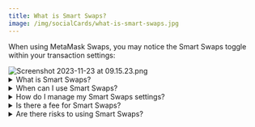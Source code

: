```yaml
---
title: What is Smart Swaps?
image: /img/socialCards/what-is-smart-swaps.jpg
---
```



<CustomLayout />

When using MetaMask Swaps, you may notice the Smart Swaps toggle within your transaction settings:

<div class="center-container">
  <div class="img-small">
    <img
      src={
        require("../../img/token-swaps/what-is-smart-swaps/screenshot-2023-11-23-at-2009.15.23.png")
          .default
      }
      alt="Screenshot 2023-11-23 at 09.15.23.png"
    />
  </div>
</div>

<details>
<summary>What is Smart Swaps?</summary>
<div>

A _smart_ swap is like a regular swap, with the addition of special metadata that increases your swap performance and protects you from MEV.

Like regular swaps, Smart Swaps are simulated by MetaMask in advance, but are further optimized so you get:

- Lower network fees
- Higher transaction success rates
- Higher [MEV](https://ethereum.org/en/developers/docs/mev/) resistance
- Higher transaction privacy

</div>
</details>

<details>
<summary>When can I use Smart Swaps?</summary>
<div>

Smart Swaps is available when using MetaMask Swaps on Ethereum Mainnet within the MetaMask extension. We 're looking to bring this feature to the MetaMask Mobile application in the near future.

</div>
</details>

<details>
<summary>How do I manage my Smart Swaps settings?</summary>
<div>

Within the Swaps interface of the MetaMask extension, click the settings icon in the top right corner. From there, you can toggle the Smart Swaps setting on or off. Please note that this setting is currently only available when swapping on Ethereum Mainnet.

</div>
</details>

<details>
<summary>Is there a fee for Smart Swaps?</summary>
<div>

When you use MetaMask Swaps, there is a software license fee applied on certain pairs of tokens. While Smart Swaps provides additional benefits beyond those offered through regular swaps, you are not charged an additional software license fee for using Smart Swaps.

</div>
</details>

<details>
<summary>Are there risks to using Smart Swaps?</summary>
<div>

Smart Swaps is designed to be safer than regular swaps, providing additional protections against [MEV](https://ethereum.org/en/developers/docs/mev/). While the system substantially lowers the risk of negative outcomes associated with MEV, no system can eliminate these risks entirely. For more information on the risks associated with Smart Swaps, please refer to our [risk disclosures](/token-swaps/smart-swaps-risk-disclosures).

</div>
</details>
